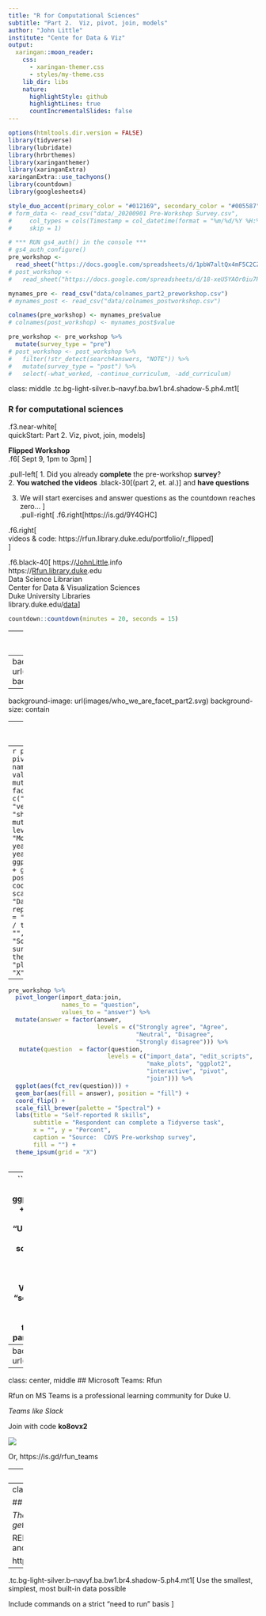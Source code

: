 ```yaml
---
title: "R for Computational Sciences"
subtitle: "Part 2.  Viz, pivot, join, models"
author: "John Little"
institute: "Cente for Data & Viz"
output: 
  xaringan::moon_reader:
    css:
      - xaringan-themer.css
      - styles/my-theme.css
    lib_dir: libs
    nature:
      highlightStyle: github
      highlightLines: true
      countIncrementalSlides: false
---
```

```r
options(htmltools.dir.version = FALSE)
library(tidyverse)
library(lubridate)
library(hrbrthemes)
library(xaringanthemer)
library(xaringanExtra)
xaringanExtra::use_tachyons()
library(countdown)
library(googlesheets4)
```
```r
style_duo_accent(primary_color = "#012169", secondary_color = "#005587")
# form_data <- read_csv("data/_20200901 Pre-Workshop Survey.csv", 
#     col_types = cols(Timestamp = col_datetime(format = "%m/%d/%Y %H:%M")), 
#     skip = 1)

# *** RUN gs4_auth() in the console ***
# gs4_auth_configure()
pre_workshop <- 
  read_sheet("https://docs.google.com/spreadsheets/d/1pbW7altQx4mF5C2CZBvwQEnGEeLKnyXM-LG89cHp1Xo/edit#gid=1628675293")
# post_workshop <- 
#   read_sheet("https://docs.google.com/spreadsheets/d/18-xeU5YAOr0iu7Pk22Zrb0BziLuoVe8nyCyd1-O2R7U/edit#gid=123486400")
```
```r
mynames_pre <- read_csv("data/colnames_part2_preworkshop.csv")
# mynames_post <- read_csv("data/colnames_postworkshop.csv")

colnames(pre_workshop) <- mynames_pre$value
# colnames(post_workshop) <- mynames_post$value

pre_workshop <- pre_workshop %>%
  mutate(survey_type = "pre")
# post_workshop <- post_workshop %>% 
#   filter(!str_detect(search4answers, "NOTE")) %>% 
#   mutate(survey_type = "post") %>% 
#   select(-what_worked, -continue_curriculum, -add_curriculum)
```

class: middle
.tc.bg-light-silver.b--navyf.ba.bw1.br4.shadow-5.ph4.mt1[

### R for computational sciences

.f3.near-white[  
quickStart: Part 2.  Viz, pivot, join, models
]  

**Flipped Workshop**  
.f6[
Sept 9, 1pm to 3pm
]
]  

.pull-left[
1. Did you already **complete** the pre-workshop **survey**?  
2. **You watched the videos** .black-30[(part 2, et. al.)] and **have questions** 

3. We will start exercises and answer questions as the countdown reaches zero...
]  
.pull-right[
.f6.right[https://is.gd/9Y4GHC]  
  
.f6.right[<br>videos & code:  https://rfun.library.duke.edu/portfolio/r_flipped]  
]  

.f6.black-40[
https://<a href = "https://johnlittle.info">JohnLittle</a>.info  
https://<a href = "https://Rfun.library.duke.edu">Rfun.library.duke</a>.edu  
Data Science Librarian  
Center for Data & Visualization Sciences  
Duke University Libraries  
library.duke.edu/<a href="https://library.duke.edu/data">data</a>]  

```r
countdown::countdown(minutes = 20, seconds = 15)
```

---
## Duke University: Land Acknowledgement

I would like to take a moment to honor the land in Durham, NC.  Duke University sits on the ancestral lands of the Shakori, Eno and Catawba people. This institution of higher education is built on land stolen from those peoples.  These tribes were here before the colonizers arrived.  Additionally this land has borne witness to over 400 years of the enslavement, torture, and systematic mistreatment of African people and their descendants.  Recognizing this history is an honest attempt to breakout beyond persistent patterns of colonization and to rewrite the erasure of Indigenous and Black peoples.  There is value in acknowledging the history of our occupied spaces and places.  I hope we can glimpse an understanding of these histories by recognizing the origins of collective journeys.

---
background-image: url(images/who_we_are_part2.svg)
background-size: contain

---
background-image: url(images/who_we_are_facet_part2.svg)
background-size: contain

---
```r
response_rate <- nrow(pre_workshop) / 62

pre_workshop %>% 
  mutate(day = lubridate::yday(Timestamp)) %>%
  mutate(day_label = case_when(
    day == 246 ~ "Wed",
    day == 247 ~ "Thu",
    day == 248 ~ "Fri"
  )) %>% 
  count(day) %>% 
  ggplot(aes(day, n)) +
  geom_line() +
  geom_point() +
  scale_y_continuous(minor_breaks = NULL,
                     breaks = c(3:4)) +
  scale_x_continuous(minor_breaks = NULL, 
                     breaks = seq(246, 248, 1),
                     labels = c("Wed", "Thu", "Fri")) +
  ylim(0,8) +
  labs(title = "Response rate over time",
       subtitle = "n = 8 ; Resposne rate: 18%", y = "",
       caption = "Source:  CDVS Pre-workshop survey") 


```

---
```r
pre_workshop %>% 
  pivot_longer(coder:rdbms, names_to = "question", values_to = "answer") %>% 
  mutate(question = factor(question, levels = c("coder", "viz_tools", 
                                                "version_control", "shell_cli", "rdbms"))) %>% 
  mutate(answer = factor(answer, levels = c("Daily", "Weekly", "Monthly",
                                            "Several Times per year",
                                            "Less than once per year",
                                            "Never"))) %>% 
  ggplot(aes(fct_rev(question))) +
  geom_bar(aes(fill = answer), position = "fill") +
  coord_flip() +
  scale_fill_brewer(palette = "Dark2") +
  labs(title = "Self-reported tool usage",
       subtitle = "Respondent's use of a tool / technology / technique",
       x = "", y = "Percent",
       caption = "Source:  CDVS Pre-workshop survey") +
  # theme(plot.title.position = "plot")
  theme_ipsum(grid = "X")
```
---
```r
pre_workshop %>% 
  pivot_longer(import_data:join, 
               names_to = "question", 
               values_to = "answer") %>% 
  mutate(answer = factor(answer, 
                         levels = c("Strongly agree", "Agree", 
                                    "Neutral", "Disagree", 
                                    "Strongly disagree"))) %>% 
   mutate(question  = factor(question,
                            levels = c("import_data", "edit_scripts",
                                       "make_plots", "ggplot2",
                                       "interactive", "pivot",
                                       "join"))) %>% 
  ggplot(aes(fct_rev(question))) +
  geom_bar(aes(fill = answer), position = "fill") +
  coord_flip() +
  scale_fill_brewer(palette = "Spectral") +
  labs(title = "Self-reported R skills",
       subtitle = "Respondent can complete a Tidyverse task",
       x = "", y = "Percent",
       caption = "Source:  CDVS Pre-workshop survey",
       fill = "") +
  theme_ipsum(grid = "X") 
  
```

---
```r
plot_workflow <- pre_workshop %>% 
  ggplot(aes(fct_infreq(viz_workflow))) +
  geom_bar() +
  geom_bar(data = . %>% filter(viz_workflow == "Unsatisfied"), aes(viz_workflow), fill = "dark orange") + 
  scale_y_continuous(breaks = seq(0, 15, 3), minor_breaks = NULL) +
  theme_minimal() +
  labs(title = "Satisfaction with current Vizualization workflow",
       subtitle = "self reported",
       x = "", y = "",
       caption = "Source:  CDVS Pre-workshop survey") +
  theme_minimal() +
  theme(plot.title.position = "plot",
        panel.grid.major.x = element_blank())

plot_workflow
```

```r
plot_workflow +
  theme_ft_rc(grid = "Y")  +
  labs(title = "Satisfaction with current Data Management workflow",
       subtitle = "self reported",
       x = "", y = "",
       caption = "Source:  CDVS Pre-workshop survey")
ggsave("images/plot_theme_alt2.svg")
```

---
background-image: url(images/plot_theme_alt2.svg)

---
class: center, middle
## Microsoft Teams: Rfun

Rfun on MS Teams is a professional learning community for Duke U.

_Teams like Slack_

Join with code **ko8ovx2**

![](images/teams-join-or-create-team.png)

Or, https://is.gd/rfun_teams


---
### So let's chat

We're happy to consult with you.   We can make the details relvant to your project

Title | URL
--- | ---
Schedule me for consultations | https://is.gd/littleconsult
Consulting & [AskData@Duke.edu](mailto:AskData@Duke.edu)         | https://library.duke.edu/data/consulting


### Resources

It's all online

Title | URL
--- | ---
rfun_flipped codebase       | https://github.com/libjohn/rfun_flipped
exercise in rfun-intro repo | https://github.com/libjohn/intro2r-code
link to the media library   | https://warpwire.duke.edu/w/n_YDAA
Rfun                        | https://rfun.library.duke.edu
our Center for data & Viz   | https://library.duke.edu/data


---
class: middle, center

## Reprex

_The most efficient way to get help_

REPROducible EXample and Code

https://reprex.tidyverse.org

--

.tc.bg-light-silver.b--navyf.ba.bw1.br4.shadow-5.ph4.mt1[
Use the smallest, simplest, most built-in data possible

Include commands on a strict “need to run” basis
]


